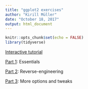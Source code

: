 ```yaml
---
title: "ggplot2 exercises"
author: "Kirill Müller"
date: "October 18, 2017"
output: html_document
---
```


```r
knitr::opts_chunk$set(echo = FALSE)
library(tidyverse)
```

[Interactive tutorial](krlmlr-shiny-zhr.westeurope.cloudapp.azure.com/ggplot2)

[Part 1](ggplot2-1.html): Essentials

[Part 2](ggplot2-2.html): Reverse-engineering

[Part 3](ggplot2-3.html): More options and tweaks
